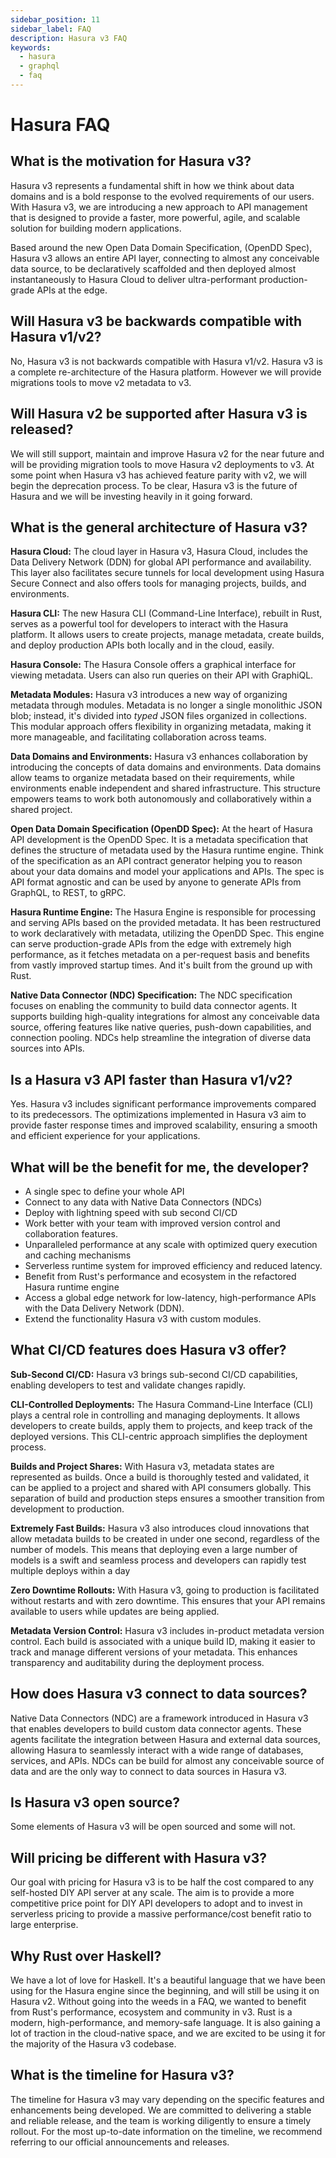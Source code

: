 ```yaml
---
sidebar_position: 11
sidebar_label: FAQ
description: Hasura v3 FAQ
keywords:
  - hasura
  - graphql
  - faq
---
```


# Hasura FAQ

## What is the motivation for Hasura v3?

Hasura v3 represents a fundamental shift in how we think about data domains and is a bold response to the evolved
requirements of our users. With Hasura v3, we are introducing a new approach to API management that is designed to
provide a faster, more powerful, agile, and scalable solution for building modern applications.

Based around the new Open Data Domain Specification, (OpenDD Spec), Hasura v3 allows an entire API layer, connecting
to almost any conceivable data source, to be declaratively scaffolded and then deployed almost instantaneously to
Hasura Cloud to deliver ultra-performant production-grade APIs at the edge.

## Will Hasura v3 be backwards compatible with Hasura v1/v2?

No, Hasura v3 is not backwards compatible with Hasura v1/v2. Hasura v3 is a complete re-architecture of the Hasura
platform. However we will provide migrations tools to move v2 metadata to v3.

## Will Hasura v2 be supported after Hasura v3 is released?

We will still support, maintain and improve Hasura v2 for the near future and will be providing migration tools to
move Hasura v2 deployments to v3. At some point when Hasura v3 has achieved feature parity with v2, we will
begin the deprecation process. To be clear, Hasura v3 is the future of Hasura and we will be investing heavily in
it going forward.

## What is the general architecture of Hasura v3?

**Hasura Cloud:** The cloud layer in Hasura v3, Hasura Cloud, includes the Data Delivery
Network (DDN) for global API performance and availability. This layer also facilitates secure tunnels for local
development using Hasura Secure Connect and also offers tools for managing projects, builds, and environments.

**Hasura CLI:** The new Hasura CLI (Command-Line Interface), rebuilt in Rust, serves as a powerful tool for
developers to interact with the Hasura platform. It allows users to create projects, manage metadata, create builds,
and deploy production APIs both locally and in the cloud, easily.

**Hasura Console:** The Hasura Console offers a graphical interface for viewing metadata. Users
can also run queries on their API with GraphiQL.

**Metadata Modules:** Hasura v3 introduces a new way of organizing metadata through modules. Metadata is no longer a
single monolithic JSON blob; instead, it's divided into _typed_ JSON files organized in collections. This modular
approach offers flexibility in organizing metadata, making it more manageable, and facilitating collaboration across
teams.

**Data Domains and Environments:** Hasura v3 enhances collaboration by introducing the concepts of data domains and
environments. Data domains allow teams to organize metadata based on their requirements, while environments enable
independent and shared infrastructure. This structure empowers teams to work both autonomously and collaboratively
within a shared project.

**Open Data Domain Specification (OpenDD Spec):** At the heart of Hasura API development is the OpenDD Spec. It is a
metadata specification that defines the structure of metadata used by the Hasura runtime engine. Think of the
specification as an API contract generator helping you to reason about your data domains and model your applications
and APIs. The spec is API format agnostic and can be used by anyone to generate APIs from GraphQL, to REST, to gRPC.

**Hasura Runtime Engine:** The Hasura Engine is responsible for processing and serving APIs based on the
provided metadata. It has been restructured to work declaratively with metadata, utilizing the OpenDD Spec. This engine
can serve production-grade APIs from the edge with extremely high performance, as it fetches metadata on a per-request
basis and benefits from vastly improved startup times. And it's built from the ground up with Rust.

**Native Data Connector (NDC) Specification:** The NDC specification focuses on enabling the community to build data
connector agents. It supports building high-quality integrations for almost any conceivable data source, offering
features like native queries, push-down capabilities, and connection pooling. NDCs help streamline the integration
of diverse data sources into APIs.

## Is a Hasura v3 API faster than Hasura v1/v2?

Yes. Hasura v3 includes significant performance improvements compared to its predecessors. The optimizations implemented
in Hasura v3 aim to provide faster response times and improved scalability, ensuring a smooth and efficient experience
for your applications.

## What will be the benefit for me, the developer?

- A single spec to define your whole API
- Connect to any data with Native Data Connectors (NDCs)
- Deploy with lightning speed with sub second CI/CD
- Work better with your team with improved version control and collaboration features.
- Unparalleled performance at any scale with optimized query execution and caching mechanisms
- Serverless runtime system for improved efficiency and reduced latency.
- Benefit from Rust's performance and ecosystem in the refactored Hasura runtime engine
- Access a global edge network for low-latency, high-performance APIs with the Data Delivery Network (DDN).
- Extend the functionality Hasura v3 with custom modules.


## What CI/CD features does Hasura v3 offer?

**Sub-Second CI/CD:** Hasura v3 brings sub-second CI/CD capabilities, enabling developers to test and validate changes
rapidly.

**CLI-Controlled Deployments:** The Hasura Command-Line Interface (CLI) plays a central role in controlling and managing
deployments. It allows developers to create builds, apply them to projects, and keep track of the deployed versions.
This CLI-centric approach simplifies the deployment process.

**Builds and Project Shares:** With Hasura v3, metadata states are represented as builds. Once a build is thoroughly
tested and validated, it can be applied to a project and shared with API consumers globally. This separation of build
and production steps ensures a smoother transition from development to production.

**Extremely Fast Builds:** Hasura v3 also introduces cloud innovations that allow metadata builds to be created in
under one second, regardless of the number of models. This means that deploying even a large number of models is a
swift and seamless process and developers can rapidly test multiple deploys within a day

**Zero Downtime Rollouts:** With Hasura v3, going to production is facilitated without restarts and with zero downtime.
This ensures that your API remains available to users while updates are being applied.

**Metadata Version Control:** Hasura v3 includes in-product metadata version control. Each build is associated with a
unique build ID, making it easier to track and manage different versions of your metadata. This enhances transparency
and auditability during the deployment process.


## How does Hasura v3 connect to data sources?

Native Data Connectors (NDC) are a framework introduced in Hasura v3 that enables developers to build custom data
connector agents. These agents facilitate the integration between Hasura and external data sources, allowing Hasura to
seamlessly interact with a wide range of databases, services, and APIs. NDCs can be build for almost any conceivable
source of data and are the only way to connect to data sources in Hasura v3.

## Is Hasura v3 open source?

Some elements of Hasura v3 will be open sourced and some will not.

[//]: # (## Authoring the metadata file looks hard, how can I get started?)

[//]: # ()
[//]: # (The Hasura Console can automatically generate metadata for you based on your database schema. You can also refer to)

[//]: # (the documentation )

## Will pricing be different with Hasura v3?
Our goal with pricing for Hasura v3 is to be half the cost compared to any self-hosted DIY API server at
any scale. The aim is to provide a more competitive price point for DIY API developers to adopt and to invest in
serverless pricing to provide a massive performance/cost benefit ratio to large enterprise.

## Why Rust over Haskell?
We have a lot of love for Haskell. It's a beautiful language that we have been using for the Hasura engine since
the beginning, and will still be using it on Hasura v2. Without going into the weeds in a FAQ, we wanted to benefit from
Rust's performance, ecosystem and community in v3. Rust is a modern, high-performance, and memory-safe language. It
is also gaining a lot of traction in the cloud-native space, and we are excited to be using it for the majority of
the Hasura v3 codebase.

## What is the timeline for Hasura v3?
The timeline for Hasura v3 may vary depending on the specific features and enhancements being developed. We are
committed to delivering a stable and reliable release, and the team is working diligently to ensure a timely rollout.
For the most up-to-date information on the timeline, we recommend referring to our official
announcements and releases.

<!-- ## What are the key differences of Hasura V2 compared to Hasura v3? -->

<!-- ## What are the main changes to the Hasura Console? -->

<!-- ## What are the main changes to the Hasura CLI? -->